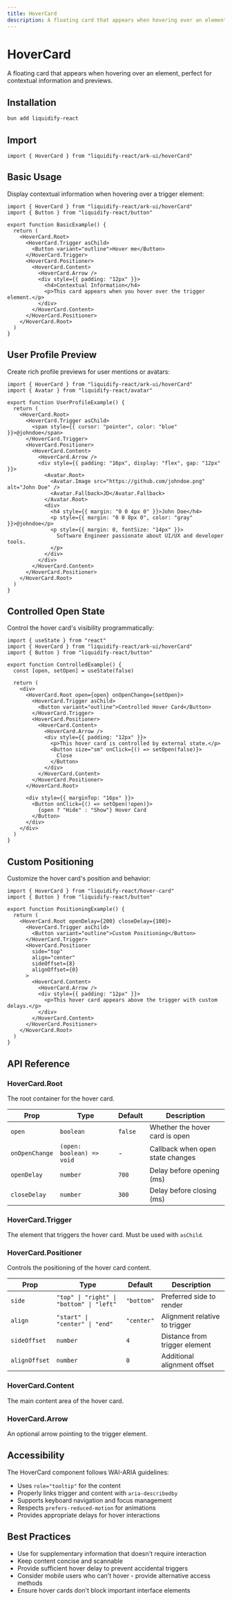```yaml
---
title: HoverCard
description: A floating card that appears when hovering over an element, perfect for contextual information and previews.
---
```



# HoverCard

A floating card that appears when hovering over an element, perfect for contextual information and previews.

## Installation

```bash
bun add liquidify-react
```

## Import

```tsx
import { HoverCard } from "liquidify-react/ark-ui/hoverCard"
```

## Basic Usage

Display contextual information when hovering over a trigger element:

<HoverCardDemo client:only="react" />

```tsx
import { HoverCard } from "liquidify-react/ark-ui/hoverCard"
import { Button } from "liquidify-react/button"

export function BasicExample() {
  return (
    <HoverCard.Root>
      <HoverCard.Trigger asChild>
        <Button variant="outline">Hover me</Button>
      </HoverCard.Trigger>
      <HoverCard.Positioner>
        <HoverCard.Content>
          <HoverCard.Arrow />
          <div style={{ padding: "12px" }}>
            <h4>Contextual Information</h4>
            <p>This card appears when you hover over the trigger element.</p>
          </div>
        </HoverCard.Content>
      </HoverCard.Positioner>
    </HoverCard.Root>
  )
}
```

## User Profile Preview

Create rich profile previews for user mentions or avatars:

```tsx
import { HoverCard } from "liquidify-react/ark-ui/hoverCard"
import { Avatar } from "liquidify-react/avatar"

export function UserProfileExample() {
  return (
    <HoverCard.Root>
      <HoverCard.Trigger asChild>
        <span style={{ cursor: "pointer", color: "blue" }}>@johndoe</span>
      </HoverCard.Trigger>
      <HoverCard.Positioner>
        <HoverCard.Content>
          <HoverCard.Arrow />
          <div style={{ padding: "16px", display: "flex", gap: "12px" }}>
            <Avatar.Root>
              <Avatar.Image src="https://github.com/johndoe.png" alt="John Doe" />
              <Avatar.Fallback>JD</Avatar.Fallback>
            </Avatar.Root>
            <div>
              <h4 style={{ margin: "0 0 4px 0" }}>John Doe</h4>
              <p style={{ margin: "0 0 8px 0", color: "gray" }}>@johndoe</p>
              <p style={{ margin: 0, fontSize: "14px" }}>
                Software Engineer passionate about UI/UX and developer tools.
              </p>
            </div>
          </div>
        </HoverCard.Content>
      </HoverCard.Positioner>
    </HoverCard.Root>
  )
}
```

## Controlled Open State

Control the hover card's visibility programmatically:

```tsx
import { useState } from "react"
import { HoverCard } from "liquidify-react/ark-ui/hoverCard"
import { Button } from "liquidify-react/button"

export function ControlledExample() {
  const [open, setOpen] = useState(false)

  return (
    <div>
      <HoverCard.Root open={open} onOpenChange={setOpen}>
        <HoverCard.Trigger asChild>
          <Button variant="outline">Controlled Hover Card</Button>
        </HoverCard.Trigger>
        <HoverCard.Positioner>
          <HoverCard.Content>
            <HoverCard.Arrow />
            <div style={{ padding: "12px" }}>
              <p>This hover card is controlled by external state.</p>
              <Button size="sm" onClick={() => setOpen(false)}>
                Close
              </Button>
            </div>
          </HoverCard.Content>
        </HoverCard.Positioner>
      </HoverCard.Root>
      
      <div style={{ marginTop: "16px" }}>
        <Button onClick={() => setOpen(!open)}>
          {open ? "Hide" : "Show"} Hover Card
        </Button>
      </div>
    </div>
  )
}
```

## Custom Positioning

Customize the hover card's position and behavior:

```tsx
import { HoverCard } from "liquidify-react/hover-card"
import { Button } from "liquidify-react/button"

export function PositioningExample() {
  return (
    <HoverCard.Root openDelay={200} closeDelay={100}>
      <HoverCard.Trigger asChild>
        <Button variant="outline">Custom Positioning</Button>
      </HoverCard.Trigger>
      <HoverCard.Positioner 
        side="top" 
        align="center"
        sideOffset={8}
        alignOffset={0}
      >
        <HoverCard.Content>
          <HoverCard.Arrow />
          <div style={{ padding: "12px" }}>
            <p>This hover card appears above the trigger with custom delays.</p>
          </div>
        </HoverCard.Content>
      </HoverCard.Positioner>
    </HoverCard.Root>
  )
}
```

## API Reference

### HoverCard.Root

The root container for the hover card.

| Prop | Type | Default | Description |
|------|------|---------|-------------|
| `open` | `boolean` | `false` | Whether the hover card is open |
| `onOpenChange` | `(open: boolean) => void` | - | Callback when open state changes |
| `openDelay` | `number` | `700` | Delay before opening (ms) |
| `closeDelay` | `number` | `300` | Delay before closing (ms) |

### HoverCard.Trigger

The element that triggers the hover card. Must be used with `asChild`.

### HoverCard.Positioner

Controls the positioning of the hover card content.

| Prop | Type | Default | Description |
|------|------|---------|-------------|
| `side` | `"top" \| "right" \| "bottom" \| "left"` | `"bottom"` | Preferred side to render |
| `align` | `"start" \| "center" \| "end"` | `"center"` | Alignment relative to trigger |
| `sideOffset` | `number` | `4` | Distance from trigger element |
| `alignOffset` | `number` | `0` | Additional alignment offset |

### HoverCard.Content

The main content area of the hover card.

### HoverCard.Arrow

An optional arrow pointing to the trigger element.

## Accessibility

The HoverCard component follows WAI-ARIA guidelines:

- Uses `role="tooltip"` for the content
- Properly links trigger and content with `aria-describedby`
- Supports keyboard navigation and focus management
- Respects `prefers-reduced-motion` for animations
- Provides appropriate delays for hover interactions

## Best Practices

- Use for supplementary information that doesn't require interaction
- Keep content concise and scannable
- Provide sufficient hover delay to prevent accidental triggers
- Consider mobile users who can't hover - provide alternative access methods
- Ensure hover cards don't block important interface elements
